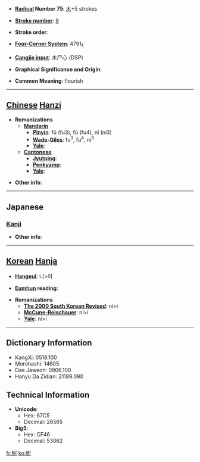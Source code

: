 * '''[[Wiktionary:Chinese radical index| Radical]] Number 75''': [[Wiktionary:Chinese radical index 木|木]]+5 strokes

* '''[[Wiktionary:Chinese total strokes index|Stroke number]]''': [[Wiktionary:Chinese total strokes index 9|9]]

* '''Stroke order''': 

* '''[[Wiktionary:Chinese four corner index|Four-Corner System]]''': 4791<sub>1</sub>

* '''[[Wiktionary:Chinese Cangjie index|Cangjie input]]''': 木尸心 (DSP)

* '''Graphical Significance and Origin''': 

* '''Common Meaning''': flourish

----

== [[Chinese]] [[Hanzi]] ==

* '''Romanizations'''
** '''[[Mandarin]]'''
*** '''[[Pinyin]]''': fǔ (fu3), fù (fu4), nǐ (ni3)
*** '''[[Wade-Giles]]''': fu<sup>3</sup>, fu<sup>4</sup>, ni<sup>3</sup>
*** '''[[Yale]]''': 
** '''[[Cantonese]]'''
*** '''[[Jyutping]]''':
*** '''[[Penkyamp]]''': 
*** '''[[Yale]]''': 

* '''Other info''': 

----

==Japanese==
===[[Kanji]]===
{{kanji|on readings=[[じ]] (ji), [[に]] (ni)
|kun readings=
}}

* '''Other info''':  

----

== [[Korean]] [[Hanja]] ==

* '''[[Hangeul]]''': 니>이

* '''[[Eumhun]] reading''': 

* '''Romanizations'''
** '''[[The 2000 South Korean Revised Romanization|The 2000 South Korean Revised]]''': ni>i
** '''[[McCune-Reischauer]]''': ni>i
** '''[[Yale]]''': ni>i

----

== Dictionary Information ==

* KangXi: 0518.100
* Morohashi: 14605
* Dae Jaweon: 0906.100
* Hanyu Da Zidian: 21189.090

== Technical Information ==

* '''Unicode''':
** Hex: 67C5
** Decimal: 26565
* '''Big5''':
** Hex: CF46
** Decimal: 53062

[[fr:柅]]
[[ko:柅]]